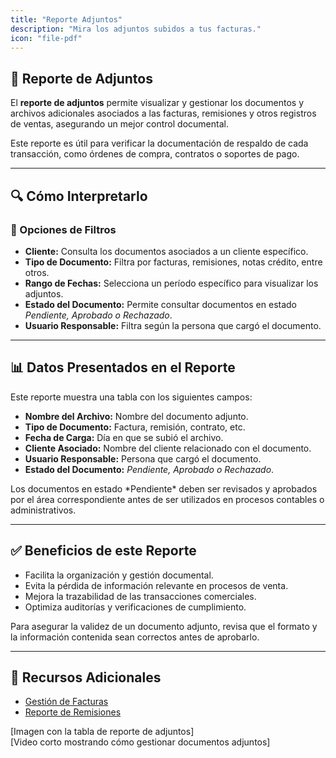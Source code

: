```yaml
---
title: "Reporte Adjuntos"
description: "Mira los adjuntos subidos a tus facturas."
icon: "file-pdf"
---
```


## 📎 Reporte de Adjuntos  

El **reporte de adjuntos** permite visualizar y gestionar los documentos y archivos adicionales asociados a las facturas, remisiones y otros registros de ventas, asegurando un mejor control documental.

<Info>
Este reporte es útil para verificar la documentación de respaldo de cada transacción, como órdenes de compra, contratos o soportes de pago.
</Info>

---

## 🔍 Cómo Interpretarlo  

### 🔹 Opciones de Filtros  

- **Cliente:** Consulta los documentos asociados a un cliente específico.  
- **Tipo de Documento:** Filtra por facturas, remisiones, notas crédito, entre otros.  
- **Rango de Fechas:** Selecciona un período específico para visualizar los adjuntos.  
- **Estado del Documento:** Permite consultar documentos en estado *Pendiente, Aprobado o Rechazado*.  
- **Usuario Responsable:** Filtra según la persona que cargó el documento.  

---

## 📊 Datos Presentados en el Reporte  

Este reporte muestra una tabla con los siguientes campos:

- **Nombre del Archivo:** Nombre del documento adjunto.  
- **Tipo de Documento:** Factura, remisión, contrato, etc.  
- **Fecha de Carga:** Día en que se subió el archivo.  
- **Cliente Asociado:** Nombre del cliente relacionado con el documento.  
- **Usuario Responsable:** Persona que cargó el documento.  
- **Estado del Documento:** *Pendiente, Aprobado o Rechazado*.  

<Check>
Los documentos en estado *Pendiente* deben ser revisados y aprobados por el área correspondiente antes de ser utilizados en procesos contables o administrativos.
</Check>

---

## ✅ Beneficios de este Reporte  

- Facilita la organización y gestión documental.  
- Evita la pérdida de información relevante en procesos de venta.  
- Mejora la trazabilidad de las transacciones comerciales.  
- Optimiza auditorías y verificaciones de cumplimiento.  

<Tip>
Para asegurar la validez de un documento adjunto, revisa que el formato y la información contenida sean correctos antes de aprobarlo.
</Tip>

---

## 🔗 Recursos Adicionales  

- [Gestión de Facturas](https://ayuda.gestoru.com/reportes/reportes-ventas/facturas)  
- [Reporte de Remisiones](https://ayuda.gestoru.com/reportes/reportes-ventas/remisiones)  

[Imagen con la tabla de reporte de adjuntos]  
[Video corto mostrando cómo gestionar documentos adjuntos]  
